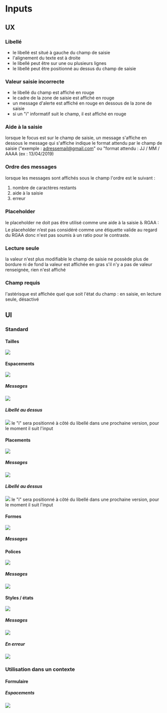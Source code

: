 
<Meta title="Molecules/Inputs/mg-input" />

# Inputs

## UX

### Libellé

- le libellé est situé à gauche du champ de saisie
- l'alignement du texte est à droite
- le libellé peut être sur une ou plusieurs lignes
- le libellé peut être positionné au dessus du champ de saisie

### Valeur saisie incorrecte

- le libellé du champ est affiché en rouge
- le cadre de la zone de saisie est affiché en rouge
- un message d'alerte est affiché en rouge en dessous de la zone de saisie
- si un "i" informatif suit le champ, il est affiché en rouge

### Aide à la saisie

lorsque le focus est sur le champ de saisie, un message s'affiche en dessous
le message qui s'affiche indique le format attendu par le champ de saisie ("exemple : adressemail@gmail.com" ou "format attendu : JJ / MM / AAAA (ex : 13/04/2019)

### Ordre des messages

lorsque les messages sont affichés sous le champ l'ordre est le suivant :

1. nombre de caractères restants
2. aide à la saisie
3. erreur

### Placeholder

le placeholder ne doit pas être utilisé comme une aide à la saisie
♿ RGAA : Le placeholder n’est pas considéré comme une étiquette valide au regard du RGAA donc n'est pas soumis à un ratio pour le contraste.

### Lecture seule

la valeur n'est plus modifiable
le champ de saisie ne possède plus de bordure ni de fond
la valeur est affichée en gras
s'il n'y a pas de valeur renseignée, rien n'est affiché

### Champ requis

l'astérisque est affichée quel que soit l'état du champ : en saisie, en lecture seule, désactivé

## UI

### Standard

#### Tailles

![](./inputs/doc/img/tailles.png)

#### Espacements

![](./inputs/doc/img/espacements.png)

##### Messages

![](./inputs/doc/img/espacements-messages.png)

##### Libellé au dessus

![](./inputs/doc/img/espacements-label-top.png)
le "i" sera positionné à côté du libellé dans une prochaine version, pour le moment il suit l'input

#### Placements

![](./inputs/doc/img/placements.png)

##### Messages

![](./inputs/doc/img/placements-messages.png)

##### Libellé au dessus

![](./inputs/doc/img/placements-label-top.png)
le "i" sera positionné à côté du libellé dans une prochaine version, pour le moment il suit l'input

#### Formes

![](./inputs/doc/img/formes.png)

##### Messages

#### Polices

![](./inputs/doc/img/polices.png)

##### Messages

![](./inputs/doc/img/polices-messages.png)

#### Styles / états

![](./inputs/doc/img/styles.png)

##### Messages

![](./inputs/doc/img/styles-messages.png)

##### En erreur

![](./inputs/doc/img/styles-erreurs.png)

### Utilisation dans un contexte

#### Formulaire

##### Espacements

![](./inputs/doc/img/form-espacements.png)
